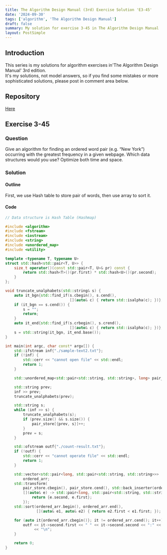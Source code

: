 ```yaml
---
title: The Algorithm Design Manual (3rd) Exercise Solution 'E3-45'
date: '2024-09-30'
tags: ['algorithm', 'The Algorithm Design Manual']
draft: false
summary: My solution for exercise 3-45 in The Algorithm Design Manual
layout: PostSimple
---
```


<TOCInline toc={props.toc} toHeading={5} asDisclosure={true} />

## Introduction

This series is my solutions for algorithm exercises in'The Algorithm Design Manual' 3rd edition.  
It's my solutions, not model answers, so if you find some mistakes or more sophisticated solutions, please post in comment area below.

## Repository

[Here](https://github.com/dede-20191130/tadm-solutions)

## Exercise 3-45

### Question

Give an algorithm for finding an ordered word pair (e.g. “New York”) occurring with the greatest frequency in a given webpage. Which data structures
would you use? Optimize both time and space.

### Solution

#### Outline

First, we use Hash table to store pair of words, then use array to sort it.

#### Code

```cpp
// Data structure is Hash Table (Hashmap)

#include <algorithm>
#include <fstream>
#include <iostream>
#include <string>
#include <unordered_map>
#include <utility>

template <typename T, typename U>
struct std::hash<std::pair<T, U>> {
    size_t operator()(const std::pair<T, U>& pr) const {
        return std::hash<T>()(pr.first) * std::hash<U>()(pr.second);
    }
};

void truncate_unalphabets(std::string& s) {
    auto it_bgn{std::find_if(s.cbegin(), s.cend(),
                             [](auto& c) { return std::isalpha(c); })};
    if (it_bgn == s.cend()) {
        s = "";
        return;
    }
    auto it_end{std::find_if(s.crbegin(), s.crend(),
                             [](auto& c) { return std::isalpha(c); })};
    s = std::string(it_bgn, it_end.base());
}

int main(int argc, char const* argv[]) {
    std::ifstream inf{"./sample-text2.txt"};
    if (!inf) {
        std::cerr << "cannot open file" << std::endl;
        return 1;
    }

    std::unordered_map<std::pair<std::string, std::string>, long> pair_store;

    std::string prev;
    inf >> prev;
    truncate_unalphabets(prev);

    std::string s;
    while (inf >> s) {
        truncate_unalphabets(s);
        if (prev.size() && s.size()) {
            pair_store[{prev, s}]++;
        }
        prev = s;
    }

    std::ofstream outf{"./count-result.txt"};
    if (!outf) {
        std::cerr << "cannot operate file" << std::endl;
        return 1;
    }

    std::vector<std::pair<long, std::pair<std::string, std::string>>>
        ordered_arr;
    std::transform(
        pair_store.cbegin(), pair_store.cend(), std::back_inserter(ordered_arr),
        [](auto& e) -> std::pair<long, std::pair<std::string, std::string>> {
            return {e.second, e.first};
        });
    std::sort(ordered_arr.begin(), ordered_arr.end(),
              [](auto& e1, auto& e2) { return e2.first < e1.first; });

    for (auto it{ordered_arr.cbegin()}; it != ordered_arr.cend(); it++) {
        outf << it->second.first << " " << it->second.second << ":" << it->first
             << "\n";
    }

    return 0;
}

```
